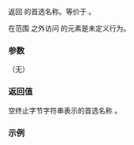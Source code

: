 {{cpp/text/text_encoding/title|name}}
{{cpp/text/text_encoding/navbar}}
{{ddcl|since=c++26|
constexpr const char* name() const noexcept;
}}

返回 {{c|*this}} 的首选名称。等价于 {{box|{{c/core|return}}{{nbspt|1}}{{rlpsi|/#name_}}{{c/core|;}}}}。

在范围 {{range|name()|name() + std::strlen(name()) + 1}} 之外访问 {{rlpsi|/#name_}} 的元素是未定义行为。

===参数===
（无）

===返回值===
空终止字节字符串表示的首选名称 {{rlpsi|/#name_}}。

===示例===
{{example}}

{{langlinks|en|es|ja|ru}}